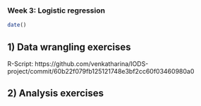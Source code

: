 ### Week 3: Logistic regression

```r
date() 
```

## 1) Data wrangling exercises 
R-Script:
https://github.com/venkatharina/IODS-project/commit/60b22f079fb125121748e3bf2cc60f03460980a0 

## 2) Analysis exercises

```r



```